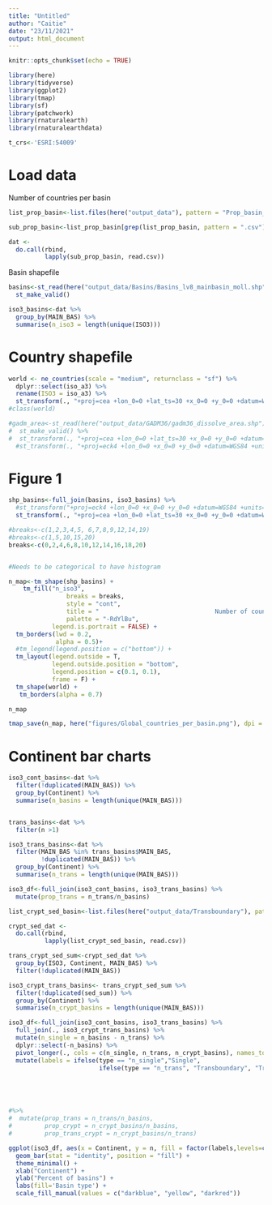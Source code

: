 ```yaml
---
title: "Untitled"
author: "Caitie"
date: "23/11/2021"
output: html_document
---
```


```r
knitr::opts_chunk$set(echo = TRUE)
```

```r
library(here)
library(tidyverse)
library(ggplot2)
library(tmap)
library(sf)
library(patchwork)
library(rnaturalearth)
library(rnaturalearthdata)

t_crs<-'ESRI:54009'

```

# Load data

Number of countries per basin
```r
list_prop_basin<-list.files(here("output_data"), pattern = "Prop_basin_iso3", full.names = TRUE)

sub_prop_basin<-list_prop_basin[grep(list_prop_basin, pattern = ".csv")] 

dat <- 
  do.call(rbind,
          lapply(sub_prop_basin, read.csv))

```

Basin shapefile
```r
basins<-st_read(here("output_data/Basins/Basins_lv8_mainbasin_moll.shp")) %>% 
  st_make_valid()
```
```r
iso3_basins<-dat %>% 
  group_by(MAIN_BAS) %>% 
  summarise(n_iso3 = length(unique(ISO3))) 
```

# Country shapefile

```r
world <- ne_countries(scale = "medium", returnclass = "sf") %>% 
  dplyr::select(iso_a3) %>% 
  rename(ISO3 = iso_a3) %>% 
  st_transform(., "+proj=cea +lon_0=0 +lat_ts=30 +x_0=0 +y_0=0 +datum=WGS84 +ellps=WGS84 +units=m +no_defs")
#class(world)
```
```r
#gadm_area<-st_read(here("output_data/GADM36/gadm36_dissolve_area.shp")) %>% 
#  st_make_valid() %>% 
#  st_transform(., "+proj=cea +lon_0=0 +lat_ts=30 +x_0=0 +y_0=0 +datum=WGS84 +ellps=WGS84 +units=m +no_defs")
  #st_transform(., "+proj=eck4 +lon_0=0 +x_0=0 +y_0=0 +datum=WGS84 +units=m +no_defs")
```


# Figure 1


```r
shp_basins<-full_join(basins, iso3_basins) %>% 
  #st_transform("+proj=eck4 +lon_0=0 +x_0=0 +y_0=0 +datum=WGS84 +units=m +no_defs") %>% 
  st_transform(., "+proj=cea +lon_0=0 +lat_ts=30 +x_0=0 +y_0=0 +datum=WGS84 +ellps=WGS84 +units=m +no_defs")
```

```r
#breaks<-c(1,2,3,4,5, 6,7,8,9,12,14,19)
#breaks<-c(1,5,10,15,20)
breaks<-c(0,2,4,6,8,10,12,14,16,18,20)


#Needs to be categorical to have histogram

n_map<-tm_shape(shp_basins) +
    tm_fill("n_iso3", 
                breaks = breaks,
                style = "cont", 
                title = "                                Number of countries",
                palette = "-RdYlBu",
            legend.is.portrait = FALSE) +
  tm_borders(lwd = 0.2,
             alpha = 0.5)+
  #tm_legend(legend.position = c("bottom")) +
  tm_layout(legend.outside = T,
            legend.outside.position = "bottom",
            legend.position = c(0.1, 0.1),
            frame = F) +
  tm_shape(world) +
   tm_borders(alpha = 0.7) 
```

```r
n_map
```

```r
tmap_save(n_map, here("figures/Global_countries_per_basin.png"), dpi = 300)
```


# Continent bar charts

```r
iso3_cont_basins<-dat %>% 
  filter(!duplicated(MAIN_BAS)) %>% 
  group_by(Continent) %>% 
  summarise(n_basins = length(unique(MAIN_BAS)))


trans_basins<-dat %>% 
  filter(n >1)

iso3_trans_basins<-dat %>% 
  filter(MAIN_BAS %in% trans_basins$MAIN_BAS,
         !duplicated(MAIN_BAS)) %>% 
  group_by(Continent) %>% 
  summarise(n_trans = length(unique(MAIN_BAS)))

iso3_df<-full_join(iso3_cont_basins, iso3_trans_basins) %>% 
  mutate(prop_trans = n_trans/n_basins)
```

```r
list_crypt_sed_basin<-list.files(here("output_data/Transboundary"), pattern = "Terrestrial_transboundary_", full.names = TRUE)

crypt_sed_dat <- 
  do.call(rbind,
          lapply(list_crypt_sed_basin, read.csv))

trans_crypt_sed_sum<-crypt_sed_dat %>% 
  group_by(ISO3, Continent, MAIN_BAS) %>% 
  filter(!duplicated(MAIN_BAS))
```

```r
iso3_crypt_trans_basins<- trans_crypt_sed_sum %>% 
  filter(!duplicated(sed_sum)) %>% 
  group_by(Continent) %>% 
  summarise(n_crypt_basins = length(unique(MAIN_BAS)))

iso3_df<-full_join(iso3_cont_basins, iso3_trans_basins) %>%
  full_join(., iso3_crypt_trans_basins) %>% 
  mutate(n_single = n_basins - n_trans) %>% 
  dplyr::select(-n_basins) %>% 
  pivot_longer(., cols = c(n_single, n_trans, n_crypt_basins), names_to = "type", values_to = "n") %>% 
  mutate(labels = ifelse(type == "n_single","Single", 
                         ifelse(type == "n_trans", "Transboundary", "Trans-cryptorheic")))





#%>% 
#  mutate(prop_trans = n_trans/n_basins,
#         prop_crypt = n_crypt_basins/n_basins,
#         prop_trans_crypt = n_crypt_basins/n_trans)
```

```r
ggplot(iso3_df, aes(x = Continent, y = n, fill = factor(labels,levels=c("Single","Transboundary", "Trans-cryptorheic")))) +
  geom_bar(stat = "identity", position = "fill") +
  theme_minimal() +
  xlab("Continent") +
  ylab("Percent of basins") +
  labs(fill='Basin type') +
  scale_fill_manual(values = c("darkblue", "yellow", "darkred"))
```





